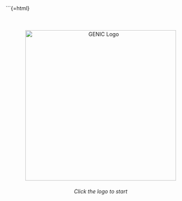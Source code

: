 ```{=html}
<!-- Container for logo and instructional text -->
<div style="text-align: center; margin-top: 50px;">
  <a href="welcome.html">
    <img src="logo.png" alt="GENIC Logo" style="width: 400px; height: auto;">
  </a>
  <p style="font-style: italic; margin-top: 20px; animation: blink-animation 2s linear infinite;">Click the logo to start</p>
</div>

<style>
  @keyframes blink-animation {
    50% {
      opacity: 0;
    }
  }
</style>
